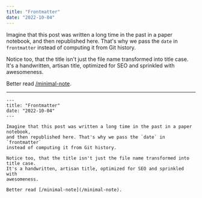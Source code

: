 ```yaml
---
title: "Frontmatter"
date: "2022-10-04"
---
```


Imagine that this post was written a long time in the past in a paper notebook,
and then republished here. That's why we pass the `date` in `frontmatter`
instead of computing it from Git history.

Notice too, that the title isn't just the file name transformed into title case.
It's a handwritten, artisan title, optimized for SEO and sprinkled with
awesomeness.

Better read [/minimal-note](/minimal-note).

---

```mdx
---
title: "Frontmatter"
date: "2022-10-04"
---

Imagine that this post was written a long time in the past in a paper notebook,
and then republished here. That's why we pass the `date` in `frontmatter`
instead of computing it from Git history.

Notice too, that the title isn't just the file name transformed into title case.
It's a handwritten, artisan title, optimized for SEO and sprinkled with
awesomeness.

Better read [/minimal-note](/minimal-note).
```
